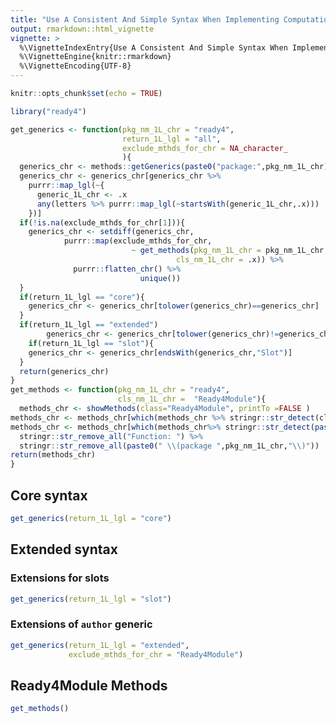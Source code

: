 ```yaml
---
title: "Use A Consistent And Simple Syntax When Implementing Computational Models Of Mental Health Systems"
output: rmarkdown::html_vignette
vignette: >
  %\VignetteIndexEntry{Use A Consistent And Simple Syntax When Implementing Computational Models Of Mental Health Systems}
  %\VignetteEngine{knitr::rmarkdown}
  %\VignetteEncoding{UTF-8}
---
```


```r
knitr::opts_chunk$set(echo = TRUE)
```
```r
library("ready4") 
```
```r
get_generics <- function(pkg_nm_1L_chr = "ready4",
                         return_1L_lgl = "all",
                         exclude_mthds_for_chr = NA_character_
                         ){
  generics_chr <- methods::getGenerics(paste0("package:",pkg_nm_1L_chr))@.Data
  generics_chr <- generics_chr[generics_chr %>%
    purrr::map_lgl(~{
      generic_1L_chr <- .x
      any(letters %>% purrr::map_lgl(~startsWith(generic_1L_chr,.x)))
    })]
  if(!is.na(exclude_mthds_for_chr[1])){
    generics_chr <- setdiff(generics_chr,
            purrr::map(exclude_mthds_for_chr,
                           ~ get_methods(pkg_nm_1L_chr = pkg_nm_1L_chr,
                                     cls_nm_1L_chr = .x)) %>%
              purrr::flatten_chr() %>%
                             unique())
  }
  if(return_1L_lgl == "core"){
    generics_chr <- generics_chr[tolower(generics_chr)==generics_chr]
  }
  if(return_1L_lgl == "extended")
        generics_chr <- generics_chr[tolower(generics_chr)!=generics_chr]
    if(return_1L_lgl == "slot"){
    generics_chr <- generics_chr[endsWith(generics_chr,"Slot")]
  }
  return(generics_chr)
}
get_methods <- function(pkg_nm_1L_chr = "ready4",
                        cls_nm_1L_chr =  "Ready4Module"){
  methods_chr <- showMethods(class="Ready4Module", printTo =FALSE )
methods_chr <- methods_chr[which(methods_chr %>% stringr::str_detect(cls_nm_1L_chr))-1]
methods_chr <- methods_chr[which(methods_chr%>% stringr::str_detect(paste0("package ",pkg_nm_1L_chr)))] %>%
  stringr::str_remove_all("Function: ") %>%
  stringr::str_remove_all(paste0(" \\(package ",pkg_nm_1L_chr,"\\)"))
return(methods_chr)
}


```
## Core syntax

```r
get_generics(return_1L_lgl = "core")
```

## Extended syntax

### Extensions for slots

```r
get_generics(return_1L_lgl = "slot")
```

### Extensions of `author` generic

```r
get_generics(return_1L_lgl = "extended",
             exclude_mthds_for_chr = "Ready4Module")
```

## Ready4Module Methods

```r
get_methods()
```
